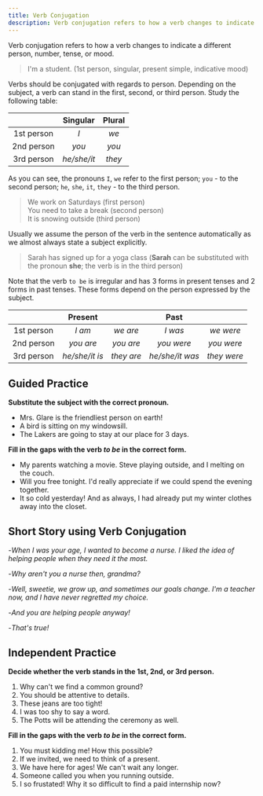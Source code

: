 ```yaml
---
title: Verb Conjugation
description: Verb conjugation refers to how a verb changes to indicate a different person, number, tense, or mood
---
```


Verb conjugation refers to how a verb changes to indicate a different person, number, tense, or mood.

> I'm a student. (1st person, singular, present simple, indicative mood)

Verbs should be conjugated with regards to person. Depending on the subject, a verb can stand in the first, second, or third person. Study the following table:

|            |  Singular   | Plural |
| :--------: | :---------: | :----: |
| 1st person |     _I_     |  _we_  |
| 2nd person |    _you_    | _you_  |
| 3rd person | _he/she/it_ | _they_ |

As you can see, the pronouns `I`, `we` refer to the first person; `you` - to the second person; `he`, `she`, `it`, `they` - to the third person.

> We work on Saturdays (first person) <br />
> You need to take a break (second person) <br />
> It is snowing outside (third person)

Usually we assume the person of the verb in the sentence automatically as we almost always state a subject explicitly.

> Sarah has signed up for a yoga class (**Sarah** can be substituted with the pronoun **she**; the verb is in the third person)

Note that the verb `to be` is irregular and has 3 forms in present tenses and 2 forms in past tenses. These forms depend on the person expressed by the subject.

|            |    Present     |            |      Past       |             |
| :--------: | :------------: | :--------: | :-------------: | :---------: |
| 1st person |     _I am_     |  _we are_  |     _I was_     |  _we were_  |
| 2nd person |   _you are_    | _you are_  |   _you were_    | _you were_  |
| 3rd person | _he/she/it is_ | _they are_ | _he/she/it was_ | _they were_ |

## Guided Practice

**Substitute the subject with the correct pronoun.**

- Mrs. Glare is the friendliest person on earth! <InfoTooltip label='She is the friendliest person on earth!' />
- A bird is sitting on my windowsill. <InfoTooltip label='It is sitting on my windowsill.' />
- The Lakers are going to stay at our place for 3 days. <InfoTooltip label='They are going to stay at our place for 3 days.' />

**Fill in the gaps with the verb _to be_ in the correct form.**

- My parents <Blank /> watching a movie. Steve <Blank /> playing outside, and I <Blank /> melting on the couch. <InfoTooltip label='are, is, am' />
- Will you <Blank /> free tonight. I'd really appreciate if we could spend the evening together. <InfoTooltip label='be' />
- It <Blank /> so cold yesterday! And as always, I had already put my winter clothes away into the closet. <InfoTooltip label='was' />

## Short Story using Verb Conjugation

-_When I was your age, I wanted to become a nurse. I liked the idea of helping people when they need it the most._

-_Why aren't you a nurse then, grandma?_

-_Well, sweetie, we grow up, and sometimes our goals change. I'm a teacher now, and I have never regretted my choice._

-_And you are helping people anyway!_

-_That's true!_

## Independent Practice

**Decide whether the verb stands in the 1st, 2nd, or 3rd person.**

1. Why can't we find a common ground? <InfoTooltip label='1st person' />
2. You should be attentive to details. <InfoTooltip label='2nd person' />
3. These jeans are too tight! <InfoTooltip label='3rd person' />
4. I was too shy to say a word. <InfoTooltip label='1st person' />
5. The Potts will be attending the ceremony as well. <InfoTooltip label='3rd person' />

**Fill in the gaps with the verb _to be_ in the correct form.**

1. You must <Blank /> kidding me! How <Blank /> this possible? <InfoTooltip label='be, is' />
2. If we <Blank /> invited, we need to think of a present. <InfoTooltip label='are' />
3. We have <Blank /> here for ages! We can't wait any longer. <InfoTooltip label='been' />
4. Someone called you when you <Blank /> running outside. <InfoTooltip label='were' />
5. I <Blank /> so frustated! Why <Blank /> it so difficult to find a paid internship now? <InfoTooltip label='am, is' />
